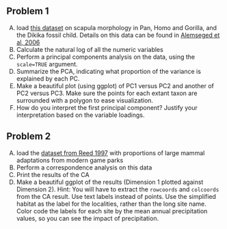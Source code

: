## Problem 1

A.  load [this dataset](datasets/DIK-scap.txt) on scapula morphology in Pan, Homo and Gorilla, and the Dikika fossil child.  Details on this data can be found in [Alemseged et al, 2006](http://www.nature.com/nature/journal/v443/n7109/full/nature05047.html)
B.  Calculate the natural log of all the numeric variables
C.  Perform a principal components analysis on the data, using the `scale=TRUE` argument. 
D.  Summarize the PCA, indicating what proportion of the variance is explained by each PC.
E.  Make a beautiful plot (using ggplot) of PC1 versus PC2 and another of PC2 versus PC3.  Make sure the points for each extant taxon are surrounded with a polygon to ease visualization.
F.  How do you interpret the first principal component? Justify your interpretation based on the variable loadings.

## Problem 2

A.  load the [dataset from Reed 1997](http://hompal-stats.wabarr.com/datasets/Reed1997_modern_adaptations.csv) with proportions of large mammal adaptations from modern game parks
B.  Perform a correspondence analysis on this data
C.  Print the results of the CA
D.  Make a beautiful ggplot of the results (Dimension 1 plotted against Dimension 2).  Hint: You will have to extract the `rowcoords` and `colcoords` from the CA result.  Use text labels instead of points.  Use the simplified habitat as the label for the localities, rather than the long site name.  Color code the labels for each site by the mean annual precipitation values, so you can see the impact of precipitation. 